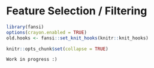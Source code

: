 # Feature Selection / Filtering {#fs}

```r
library(fansi)
options(crayon.enabled = TRUE)
old.hooks <- fansi::set_knit_hooks(knitr::knit_hooks)

knitr::opts_chunk$set(collapse = TRUE)
```

```block
Work in progress :)
```
